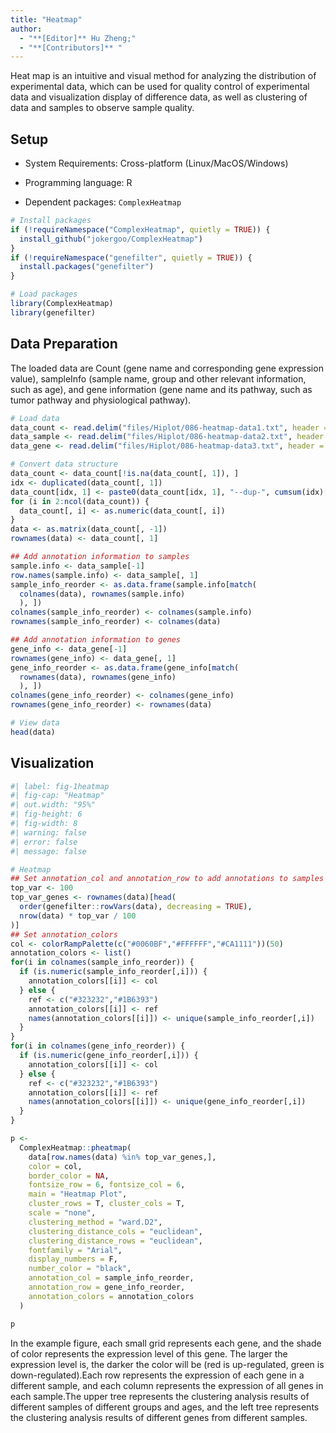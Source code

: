 ```yaml
---
title: "Heatmap"
author:
  - "**[Editor]** Hu Zheng;"
  - "**[Contributors]** "
---
```


Heat map is an intuitive and visual method for analyzing the distribution of experimental data, which can be used for quality control of experimental data and visualization display of difference data, as well as clustering of data and samples to observe sample quality.

## Setup

-   System Requirements: Cross-platform (Linux/MacOS/Windows)

-   Programming language: R

-   Dependent packages: `ComplexHeatmap`

```r
# Install packages
if (!requireNamespace("ComplexHeatmap", quietly = TRUE)) {
  install_github("jokergoo/ComplexHeatmap")
}
if (!requireNamespace("genefilter", quietly = TRUE)) {
  install.packages("genefilter")
}

# Load packages
library(ComplexHeatmap)
library(genefilter)
```

## Data Preparation

The loaded data are Count (gene name and corresponding gene expression value), sampleInfo (sample name, group and other relevant information, such as age), and gene information (gene name and its pathway, such as tumor pathway and physiological pathway).

```r
# Load data
data_count <- read.delim("files/Hiplot/086-heatmap-data1.txt", header = T)
data_sample <- read.delim("files/Hiplot/086-heatmap-data2.txt", header = T)
data_gene <- read.delim("files/Hiplot/086-heatmap-data3.txt", header = T)

# Convert data structure
data_count <- data_count[!is.na(data_count[, 1]), ]
idx <- duplicated(data_count[, 1])
data_count[idx, 1] <- paste0(data_count[idx, 1], "--dup-", cumsum(idx)[idx])
for (i in 2:ncol(data_count)) {
  data_count[, i] <- as.numeric(data_count[, i])
}
data <- as.matrix(data_count[, -1])
rownames(data) <- data_count[, 1]

## Add annotation information to samples
sample.info <- data_sample[-1]
row.names(sample.info) <- data_sample[, 1]
sample_info_reorder <- as.data.frame(sample.info[match(
  colnames(data), rownames(sample.info)
  ), ])
colnames(sample_info_reorder) <- colnames(sample.info)
rownames(sample_info_reorder) <- colnames(data)

## Add annotation information to genes
gene_info <- data_gene[-1]
rownames(gene_info) <- data_gene[, 1]
gene_info_reorder <- as.data.frame(gene_info[match(
  rownames(data), rownames(gene_info)
  ), ])
colnames(gene_info_reorder) <- colnames(gene_info)
rownames(gene_info_reorder) <- rownames(data)

# View data
head(data)
```

## Visualization

```r
#| label: fig-1heatmap
#| fig-cap: "Heatmap"
#| out.width: "95%"
#| fig-height: 6
#| fig-width: 8
#| warning: false
#| error: false
#| message: false

# Heatmap
## Set annotation_col and annotation_row to add annotations to samples and genes respectively
top_var <- 100
top_var_genes <- rownames(data)[head(
  order(genefilter::rowVars(data), decreasing = TRUE),
  nrow(data) * top_var / 100
)]
## Set annotation_colors
col <- colorRampPalette(c("#0060BF","#FFFFFF","#CA1111"))(50)
annotation_colors <- list()
for(i in colnames(sample_info_reorder)) {
  if (is.numeric(sample_info_reorder[,i])) {
    annotation_colors[[i]] <- col
  } else {
    ref <- c("#323232","#1B6393")
    annotation_colors[[i]] <- ref
    names(annotation_colors[[i]]) <- unique(sample_info_reorder[,i])
  }
}
for(i in colnames(gene_info_reorder)) {
  if (is.numeric(gene_info_reorder[,i])) {
    annotation_colors[[i]] <- col
  } else {
    ref <- c("#323232","#1B6393")
    annotation_colors[[i]] <- ref
    names(annotation_colors[[i]]) <- unique(gene_info_reorder[,i])
  }
}

p <- 
  ComplexHeatmap::pheatmap(
    data[row.names(data) %in% top_var_genes,],
    color = col, 
    border_color = NA,
    fontsize_row = 6, fontsize_col = 6,
    main = "Heatmap Plot",
    cluster_rows = T, cluster_cols = T,
    scale = "none",
    clustering_method = "ward.D2",
    clustering_distance_cols = "euclidean",
    clustering_distance_rows = "euclidean",
    fontfamily = "Arial",
    display_numbers = F,
    number_color = "black",
    annotation_col = sample_info_reorder,
    annotation_row = gene_info_reorder,
    annotation_colors = annotation_colors
  )

p
```

In the example figure, each small grid represents each gene, and the shade of color represents the expression level of this gene. The larger the expression level is, the darker the color will be (red is up-regulated, green is down-regulated).Each row represents the expression of each gene in a different sample, and each column represents the expression of all genes in each sample.The upper tree represents the clustering analysis results of different samples of different groups and ages, and the left tree represents the clustering analysis results of different genes from different samples.


